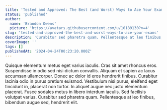 ```yaml
---
title: 'Tested and Approved: The Best (and Worst) Ways to Ace Your Exams'
status: 'published'
author:
  name: 'Brandon Owens'
  picture: 'https://avatars.githubusercontent.com/u/10189130?v=4'
slug: 'tested-and-approved-the-best-and-worst-ways-to-ace-your-exams'
description: 'Curabitur sed pharetra quam. Pellentesque at leo finibus, bibendum augue sed, hendrerit elit.'
coverImage: ''
tags: []
publishedAt: '2024-04-24T00:23:20.000Z'
---
```


Quisque elementum metus eget varius iaculis. Cras sit amet rhoncus eros. Suspendisse in odio sed nisi dictum convallis. Aliquam et sapien ac lacus accumsan ullamcorper. Donec ac dolor id eros hendrerit finibus. Curabitur lacinia odio in purus pretium euismod. Vestibulum nisi purus, eleifend eget tincidunt in, placerat non tortor. In aliquet augue nec justo elementum placerat. Fusce sodales metus in libero interdum iaculis. Sed facilisis volutpat varius. Curabitur sed pharetra quam. Pellentesque at leo finibus, bibendum augue sed, hendrerit elit.